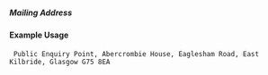 ===== Mailing Address ===== 
{{for revison 1.02}}
==== Example Usage ====

<code>
<mailing-address>
Public Enquiry Point, Abercrombie House, Eaglesham Road, East Kilbride, Glasgow G75 8EA
</mailing-address>
</code>